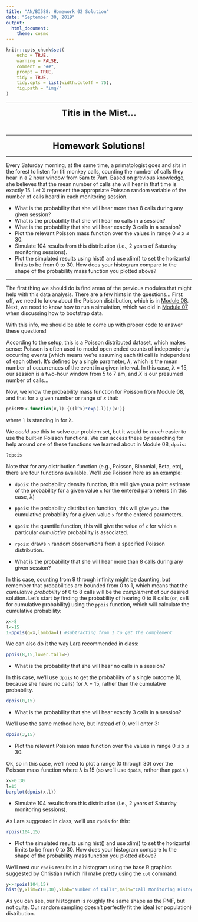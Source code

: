 ```yaml
---
title: "AN/BI588: Homework 02 Solution"
date: "September 30, 2019"
output:
  html_document:
    theme: cosmo
---
```


```r
knitr::opts_chunk$set(
	echo = TRUE,
	warning = FALSE,
	comment = "##",
	prompt = TRUE,
	tidy = TRUE,
	tidy.opts = list(width.cutoff = 75),
	fig.path = "img/"
)
```

***

<center>
<font size="+2"><b>Titis in the Mist...</b></font></center><br>

***

<center>

<font size="+2"><b>Homework Solutions!</b></font>

</center>

***

Every Saturday morning, at the same time, a primatologist goes and sits in the forest to listen for titi monkey calls, counting the number of calls they hear in a 2 hour window from 5am to 7am. Based on previous knowledge, she believes that the mean number of calls she will hear in that time is exactly 15. Let X represent the appropriate Poisson random variable of the number of calls heard in each monitoring session.

- What is the probability that she will hear more than 8 calls during any given session?
- What is the probability that she will hear no calls in a session?
- What is the probability that she will hear exactly 3 calls in a session?
- Plot the relevant Poisson mass function over the values in range 0 ≤ x ≤ 30.
- Simulate 104 results from this distribution (i.e., 2 years of Saturday monitoring sessions).
- Plot the simulated results using hist() and use xlim() to set the horizontal limits to be from 0 to 30. How does your histogram compare to the shape of the probability mass function you plotted above?

***

The first thing we should do is find areas of the previous modules that might help with this data analysis. There are a few hints in the questions... First off, we need to know about the Poisson distribution, which is in [Module 08](https://fuzzyatelin.github.io/bioanth-stats/module-08/module-08.html). Next, we need to know how to run a simulation, which we did in [Module 07](https://fuzzyatelin.github.io/bioanth-stats/module-07/module-07.html) when discussing how to bootstrap data.

With this info, we should be able to come up with proper code to answer these questions!

According to the setup, this is a Poisson distributed dataset, which makes sense: Poisson is often used to model open ended counts of independently occurring events (which means we're assuming each titi call is independent of each other). It's defined by a single parameter, *&lambda;*, which is the mean number of occurrences of the event in a given interval.  In this case, &lambda; = 15, our session is a two-hour window from 5 to 7 am, and *X* is our presumed number of calls...

Now, we know the probability mass function for Poisson from Module 08, and that for a given number or range of *x* that:
```r
poisPMF<-function(x,l) {((l^x)*exp(-l))/(x!)}
```
where `l` is standing in for &lambda;. 

We *could* use this to solve our problem set, but it would be *much* easier to use the built-in Poisson functions. We can access these by searching for help around one of these functions we learned about in Module 08, `dpois`:
```r
?dpois
```

Note that for any distribution function (e.g., Poisson, Binomial, Beta, etc), there are four functions available. We'll use Poisson here as an example:

* `dpois`: the probability density function, this will give you a point estimate of the probability for a given value `x` for the entered parameters (in this case, &lambda;)
* `ppois`: the probability distribution function, this will give you the cumulative probability for a given value `x` for the entered parameters.
* `qpois`: the quantile function, this will give the value of `x` for which a particular *cumulative* probability is associated.
* `rpois`: draws `n` random observations from a specified Poisson distribution.

- What is the probability that she will hear more than 8 calls during any given session?

In this case, counting from 9 through infinity might be daunting, but remember that probabilities are bounded from 0 to 1, which means that the *cumulative probability* of 0 to 8 calls will be the *complement* of our desired solution. Let's start by finding the probability of hearing 0 to 8 calls (or, x=8 for cumulative probability) using the `ppois` function, which will calculate the cumulative probability:
```r
x<-8
l<-15
1-ppois(q=x,lambda=l) #subtracting from 1 to get the complement
```

We can also do it the way Lara recommended in class:
```r
ppois(8,15,lower.tail=F)
```

- What is the probability that she will hear no calls in a session?

In this case, we'll use `dpois` to get the probability of a single outcome (0, because she heard no calls) for &lambda; = 15, rather than the cumulative probability.

```r
dpois(0,15)
```

- What is the probability that she will hear exactly 3 calls in a session?

We'll use the same method here, but instead of 0, we'll enter 3:
```r
dpois(3,15)
```

- Plot the relevant Poisson mass function over the values in range 0 ≤ x ≤ 30.

Ok, so in this case, we'll need to plot a range (0 through 30) over the Poisson mass function where &lambda; is 15 (so we'll use `dpois`, rather than `ppois` )

```r
x<-0:30
l=15
barplot(dpois(x,l))
```


- Simulate 104 results from this distribution (i.e., 2 years of Saturday monitoring sessions).

As Lara suggested in class, we'll use `rpois` for this:
```r
rpois(104,15)
```

- Plot the simulated results using hist() and use xlim() to set the horizontal limits to be from 0 to 30. How does your histogram compare to the shape of the probability mass function you plotted above?

We'll nest our `rpois` results in a histogram using the base R graphics suggested by Christian (which I'll make pretty using the `col` command:
```r
y<-rpois(104,15)
hist(y,xlim=c(0,30),xlab="Number of Calls",main="Call Monitoring Histogram",breaks=30,col="forestgreen")
```


As you can see, our histogram is roughly the same shape as the PMF, but not quite. Our random sampling doesn't perfectly fit the ideal (or population) distribution.